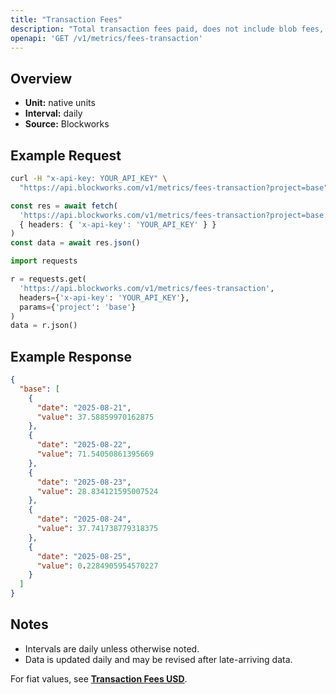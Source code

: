 ```yaml
---
title: "Transaction Fees"
description: "Total transaction fees paid, does not include blob fees, out-of-protocol tips, or additional sources of revenue"
openapi: 'GET /v1/metrics/fees-transaction'
---
```


## Overview

- **Unit:** native units
- **Interval:** daily
- **Source:** Blockworks

## Example Request

<CodeGroup>

```bash cURL
curl -H "x-api-key: YOUR_API_KEY" \
  "https://api.blockworks.com/v1/metrics/fees-transaction?project=base"
```

```typescript TypeScript
const res = await fetch(
  'https://api.blockworks.com/v1/metrics/fees-transaction?project=base',
  { headers: { 'x-api-key': 'YOUR_API_KEY' } }
)
const data = await res.json()
```

```python Python
import requests

r = requests.get(
  'https://api.blockworks.com/v1/metrics/fees-transaction',
  headers={'x-api-key': 'YOUR_API_KEY'},
  params={'project': 'base'}
)
data = r.json()
```

</CodeGroup>

## Example Response

```json
{
  "base": [
    {
      "date": "2025-08-21",
      "value": 37.58859970162875
    },
    {
      "date": "2025-08-22",
      "value": 71.54050861395669
    },
    {
      "date": "2025-08-23",
      "value": 28.834121595007524
    },
    {
      "date": "2025-08-24",
      "value": 37.741738779318375
    },
    {
      "date": "2025-08-25",
      "value": 0.2284905954570227
    }
  ]
}
```

## Notes
- Intervals are daily unless otherwise noted.
- Data is updated daily and may be revised after late-arriving data.


<Note>For fiat values, see **[Transaction Fees USD](./fees-transaction-usd)**.</Note>